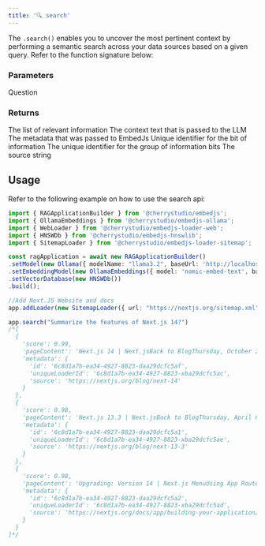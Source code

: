 ---
title: '🔍 search'
---

The `.search()` enables you to uncover the most pertinent context by performing a semantic search across your data sources based on a given query.
Refer to the function signature below:

### Parameters

<ParamField path="query" type="string">
    Question
</ParamField>

### Returns

<ResponseField name="answer" type="Chunk[]">
    The list of relevant information
    <Expandable title="Chunk properties">
        <ResponseField name="pageContent" type="string">
            The context text that is passed to the LLM
        </ResponseField>
        <ResponseField name="metadata" type="Metadata">
            The metadata that was passed to EmbedJs
            <Expandable title="Metadata">
                <ResponseField name="id" type="string">
                    Unique identifier for the bit of information
                </ResponseField>
                <ResponseField name="uniqueLoaderId" type="string">
                    The unique identifier for the group of information bits
                </ResponseField>
                <ResponseField name="source" type="string">
                    The source string
                </ResponseField>
            </Expandable>
        </ResponseField>
    </Expandable>
</ResponseField>

## Usage

Refer to the following example on how to use the search api:

```ts Code example
import { RAGApplicationBuilder } from '@cherrystudio/embedjs';
import { OllamaEmbeddings } from '@cherrystudio/embedjs-ollama';
import { WebLoader } from '@cherrystudio/embedjs-loader-web';
import { HNSWDb } from '@cherrystudio/embedjs-hnswlib';
import { SitemapLoader } from '@cherrystudio/embedjs-loader-sitemap';

const ragApplication = await new RAGApplicationBuilder()
.setModel(new Ollama({ modelName: "llama3.2", baseUrl: 'http://localhost:11434' }))
.setEmbeddingModel(new OllamaEmbeddings({ model: 'nomic-embed-text', baseUrl: 'http://localhost:11434' }))
.setVectorDatabase(new HNSWDb())
.build();

//Add Next.JS Website and docs
app.addLoader(new SitemapLoader({ url: "https://nextjs.org/sitemap.xml" }))

app.search("Summarize the features of Next.js 14?")
/*[
  {
    'score': 0.99,
    'pageContent': 'Next.js 14 | Next.jsBack to BlogThursday, October 26th 2023Next.js 14Posted byLee Robinson@leeerobTim Neutkens@timneutkensAs we announced at Next.js Conf, Next.js 14 is our most focused release with: Turbopack: 5,000 tests passing for App & Pages Router 53% faster local server startup 94% faster code updates with Fast Refresh Server Actions (Stable): Progressively enhanced mutations Integrated with caching & revalidating Simple function calls, or works natively with forms Partial Prerendering',
    'metadata': {
      'id': '6c8d1a7b-ea34-4927-8823-daa29dcfc5af',
      'uniqueLoaderId': '6c8d1a7b-ea34-4927-8823-xba29dcfc5ac',
      'source': 'https://nextjs.org/blog/next-14'
    }
  },
  {
    'score': 0.98,
    'pageContent': 'Next.js 13.3 | Next.jsBack to BlogThursday, April 6th 2023Next.js 13.3Posted byDelba de Oliveira@delba_oliveiraTim Neutkens@timneutkensNext.js 13.3 adds popular community-requested features, including: File-Based Metadata API: Dynamically generate sitemaps, robots, favicons, and more. Dynamic Open Graph Images: Generate OG images using JSX, HTML, and CSS. Static Export for App Router: Static / Single-Page Application (SPA) support for Server Components. Parallel Routes and Interception: Advanced',
    'metadata': {
      'id': '6c8d1a7b-ea34-4927-8823-daa29dcfc5a1',
      'uniqueLoaderId': '6c8d1a7b-ea34-4927-8823-xba29dcfc5ae',
      'source': 'https://nextjs.org/blog/next-13-3'
    }
  },
  {
    'score': 0.98,
    'pageContent': 'Upgrading: Version 14 | Next.js MenuUsing App RouterFeatures available in /appApp Router.UpgradingVersion 14Version 14 Upgrading from 13 to 14 To update to Next.js version 14, run the following command using your preferred package manager: Terminalnpm i next@latest react@latest react-dom@latest eslint-config-next@latest Terminalyarn add next@latest react@latest react-dom@latest eslint-config-next@latest Terminalpnpm up next react react-dom eslint-config-next -latest Terminalbun add next@latest',
    'metadata': {
      'id': '6c8d1a7b-ea34-4927-8823-daa29dcfc5a2',
      'uniqueLoaderId': '6c8d1a7b-ea34-4927-8823-xba29dcfc5ad',
      'source': 'https://nextjs.org/docs/app/building-your-application/upgrading/version-14'
    }
  }
]*/
```
